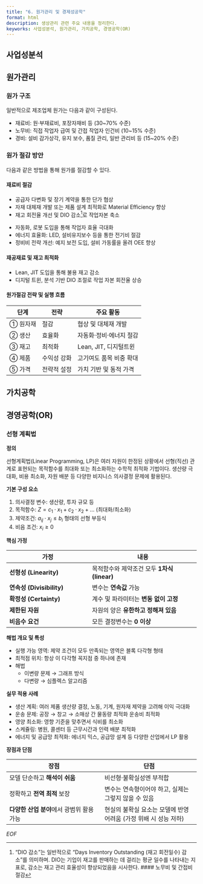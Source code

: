 ```yaml
---
title: "6. 원가관리 및 경제성공학"
format: html
description: 생상관리 관련 주요 내용을 정리한다.
keyworks: 사업성분석, 원가관리, 가치공학, 경영공학(OR)
---
```


## 사업성분석


## 원가관리

### 원가 구조

일반적으로 제조업체 원가는 다음과 같이 구성된다.  

- 재료비: 원⋅부재료비, 포장자재비 등 (30~70% 수준)
- 노무비: 직접 작업자 급여 및 간접 작업자 인건비 (10~15% 수준)
- 경비: 설비 감가상각, 유지 보수, 품질 관리, 일반 관리비 등 (15~20% 수준)

### 원가 절감 방안  

다음과 같은 방법을 통해 원가를 절감할 수 있다.

#### 재료비 절감

- 공급자 다변화 및 장기 계약을 통한 단가 협상
- 자재 대체재 개발 또는 제품 설계 최적화로 Material Efficiency 향상
- 재고 회전율 개선 및 DIO 감소[^dio]로 작업자본 축소

[^dio]: "DIO 감소"는 일반적으로 "Days Inventory Outstanding (재고 회전일수) 감소"를 의미하며. DIO는 기업이 재고를 판매하는 데 걸리는 평균 일수를 나타내는 지표로, 감소는 재고 관리 효율성이 향상되었음을 시사한다.
#### 노무비 및 간접비 절감

- 자동화, 로봇 도입을 통해 작업자 효율 극대화
- 에너지 효율화: LED, 설비유지보수 등을 통한 전기비 절감
- 정비비 전략 개선: 예지 보전 도입, 설비 가동률을 올려 OEE 향상

#### 재공재료 및 재고 최적화  

- Lean, JIT 도입을 통해 불용 재고 감소
- 디지털 트윈, 분석 기반 DIO 조절로 작업 자본 회전율 상승  

#### 원가절감 전략 및 실행 흐름

| 단계    | 전략     | 주요 활동            |
| ----- | ------ | ---------------- |
| ① 원자재 | 절감     | 협상 및 대체재 개발      |
| ② 생산  | 효율화    | 자동화·정비·에너지 절감    |
| ③ 재고  | 최적화    | Lean, JIT, 디지털트윈 |
| ④ 제품  | 수익성 강화 | 고기여도 품목 비중 확대    |
| ⑤ 가격  | 전략적 설정 | 가치 기반 및 동적 가격    |


## 가치공학


## 경영공학(OR)

### 선형 계획법

**정의** 

선형계획법(Linear Programming, LP)은 여러 자원이 한정된 상황에서 선형(직선) 관계로 표현되는 목적함수를 최대화 또는 최소화하는 수학적 최적화 기법이다. 생산량 극대화, 비용 최소화, 자원 배분 등 다양한 비지니스 의사결정 문제에 활용된다.

**기본 구성 요소**

1. 의사결정 변수: 생산량, 투자 규모 등
2. 목적함수: $Z = c_1 \cdot x_1 + c_2 \cdot x_2 + ...$ (최대화/최소화)
3. 제약조건: $a_{ij} \cdot x_j \le b_i$ 형태의 선형 부등식
4. 비음 조건: $x_i \ge 0$ 

**핵심 가정**

| 가정                     | 내용                            |
| ---------------------- | ----------------------------- |
| **선형성 (Linearity)**    | 목적함수와 제약조건 모두 **1차식(linear)** |
| **연속성 (Divisibility)** | 변수는 **연속값** 가능                |
| **확정성 (Certainty)**    | 계수 및 파라미터는 **변동 없이 고정**       |
| **제한된 자원**             | 자원의 양은 **유한하고 정해져 있음**        |
| **비음수 요건**             | 모든 결정변수는 **0 이상**             |

**해법 개요 및 특성**  

- 실행 가능 영역: 제약 조건이 모두 만족되는 영역은 블록 다각형 형태
- 최적점 위치: 항상 이 다각형 꼭지점 중 하나에 존재
- 해법
	- 이변량 문제 → 그래프 방식
	- 다변량 → 심플렉스 알고리즘

**실무 적용 사례**

- 생산 계획: 여러 제품 생산량 결정, 노동, 기계, 원자재 제약을 고려해 이익 극대화
- 운송 문제: 공장 → 창고 → 소매상 간 물동량 최적화 운송비 최적화
- 영양 최소화: 영향 기준을 맞추면서 식비를 최소화
- 스케쥴링: 병원, 콜센터 등 근무시간과 인력 배분 최적화
- 에너지 및 공급망 최적화: 에너지 믹스, 공급망 설계 등 다양한 산업에서 LP 활용

**장점과 단점**

|장점|단점|
|---|---|
|모델 단순하고 **해석이 쉬움**|비선형·불확실성엔 부적합|
|정확하고 **전역 최적** 보장|변수는 연속형이어야 하고, 실제는 그렇지 않을 수 있음|
|**다양한 산업 분야**에서 광범위 활용 가능|현실의 불확실 요소는 모델에 반영 어려움 (가정 위배 시 성능 저하)|


*_EOF_*
